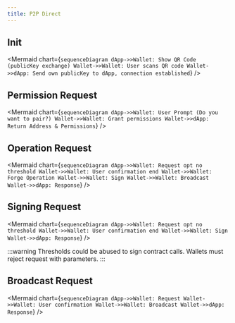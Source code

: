 ```yaml
---
title: P2P Direct
---
```



## Init

<Mermaid
  chart={`
sequenceDiagram
    dApp->>Wallet: Show QR Code (publicKey exchange)
    Wallet->>Wallet: User scans QR code
    Wallet->>dApp: Send own publicKey to dApp, connection established
`}
/>

## Permission Request

<Mermaid
  chart={`
sequenceDiagram
    dApp->>Wallet: User Prompt (Do you want to pair?)
    Wallet->>Wallet: Grant permissions
    Wallet->>dApp: Return Address & Permissions
`}
/>

## Operation Request

<Mermaid
  chart={`
sequenceDiagram
    dApp->>Wallet: Request
    opt no threshold
        Wallet->>Wallet: User confirmation
    end
    Wallet->>Wallet: Forge Operation
    Wallet->>Wallet: Sign
    Wallet->>Wallet: Broadcast
    Wallet->>dApp: Response
`}
/>

## Signing Request

<Mermaid
  chart={`
sequenceDiagram
    dApp->>Wallet: Request
    opt no threshold
        Wallet->>Wallet: User confirmation
    end
    Wallet->>Wallet: Sign
    Wallet->>dApp: Response
`}
/>

:::warning
Thresholds could be abused to sign contract calls. Wallets must reject request with parameters.
:::

## Broadcast Request

<Mermaid
  chart={`
sequenceDiagram
    dApp->>Wallet: Request
    Wallet->>Wallet: User confirmation
    Wallet->>Wallet: Broadcast
    Wallet->>dApp: Response
`}
/>
